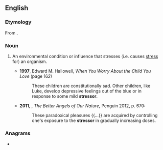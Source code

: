 ==English==

===Etymology===
From {{suffix|en|stress|or}}.

===Noun===
{{en-noun}}

# {{lb|en|psychology|biology}} An environmental condition or influence that stresses (i.e. causes [[stress]] for) an organism.
#* '''1997''', Edward M. Hallowell, ''When You Worry About the Child You Love'' (page 162)
#*: These children are constitutionally sad. Other children, like Luke, develop depressive feelings out of the blue or in response to some mild '''stressor'''.
#* '''2011''', {{w|Steven Pinker}}, ''The Better Angels of Our Nature'', Penguin 2012, p. 670:
#*: These paradoxical pleasures {{...}} are acquired by controlling one's exposure to the '''stressor''' in gradually increasing doses.

===Anagrams===
* {{anagrams|en|a=eorrssst|trossers}}